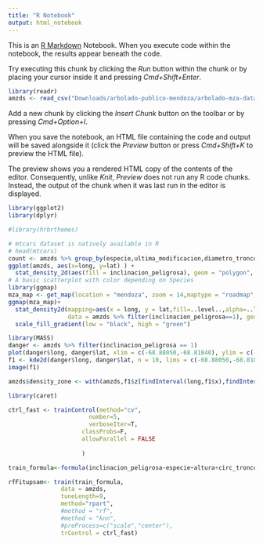 ```yaml
---
title: "R Notebook"
output: html_notebook
---
```


This is an [R Markdown](http://rmarkdown.rstudio.com) Notebook. When you execute code within the notebook, the results appear beneath the code. 

Try executing this chunk by clicking the *Run* button within the chunk or by placing your cursor inside it and pressing *Cmd+Shift+Enter*. 

```r
library(readr)
amzds <- read_csv("Downloads/arbolado-publico-mendoza/arbolado-mza-dataset.csv")
```

Add a new chunk by clicking the *Insert Chunk* button on the toolbar or by pressing *Cmd+Option+I*.

When you save the notebook, an HTML file containing the code and output will be saved alongside it (click the *Preview* button or press *Cmd+Shift+K* to preview the HTML file). 

The preview shows you a rendered HTML copy of the contents of the editor. Consequently, unlike *Knit*, *Preview* does not run any R code chunks. Instead, the output of the chunk when it was last run in the editor is displayed.

```r
library(ggplot2)
library(dplyr)

#library(hrbrthemes)

# mtcars dataset is natively available in R
# head(mtcars)
count <- amzds %>% group_by(especie,ultima_modificacion,diametro_tronco) %>% summarise(peligrosos=sum(inclinacion_peligrosa==1)/n()) 
ggplot(amzds, aes(x=long, y=lat) ) +
  stat_density_2d(aes(fill = inclinacion_peligrosa), geom = "polygon", colour="red")
# A basic scatterplot with color depending on Species
library(ggmap)
mza_map <- get_map(location = "mendoza", zoom = 14,maptype = "roadmap",color = "bw")
ggmap(mza_map)+
  stat_density2d(mapping=aes(x = long, y = lat,fill=..level..,alpha=..level..), 
                 data = amzds %>% filter(inclinacion_peligrosa==1), geom="polygon",  bins=8) +
  scale_fill_gradient(low = "black", high = "green")
```
```r
library(MASS)
danger <- amzds %>% filter(inclinacion_peligrosa == 1)
plot(danger$long, danger$lat, xlim = c(-68.88050,-68.81840), ylim = c(-32.90440,-32.86230))
f1 <- kde2d(danger$long, danger$lat, n = 10, lims = c(-68.88050,-68.81840, -32.90440,-32.86230))
image(f1)
```

```r

amzds$density_zone <- with(amzds,f1$z[findInterval(long,f1$x),findInterval(lat,f1$y)])
```

```r
library(caret)

ctrl_fast <- trainControl(method="cv", 
                       number=5, 
                       verboseIter=T,
                     classProbs=F,
                     allowParallel = FALSE
                  
                     )  

train_formula<-formula(inclinacion_peligrosa~especie+altura+circ_tronco_cm+density_zone)

rfFitupsam<- train(train_formula,
               data = amzds,
               tuneLength=9,
               method="rpart",
               #method = "rf",
               #method = "knn",
               #preProcess=c("scale","center"),
               trControl = ctrl_fast)

```

